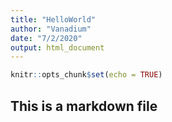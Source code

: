 ```yaml
---
title: "HelloWorld"
author: "Vanadium"
date: "7/2/2020"
output: html_document
---
```


```r
knitr::opts_chunk$set(echo = TRUE)
```

## This is a markdown file